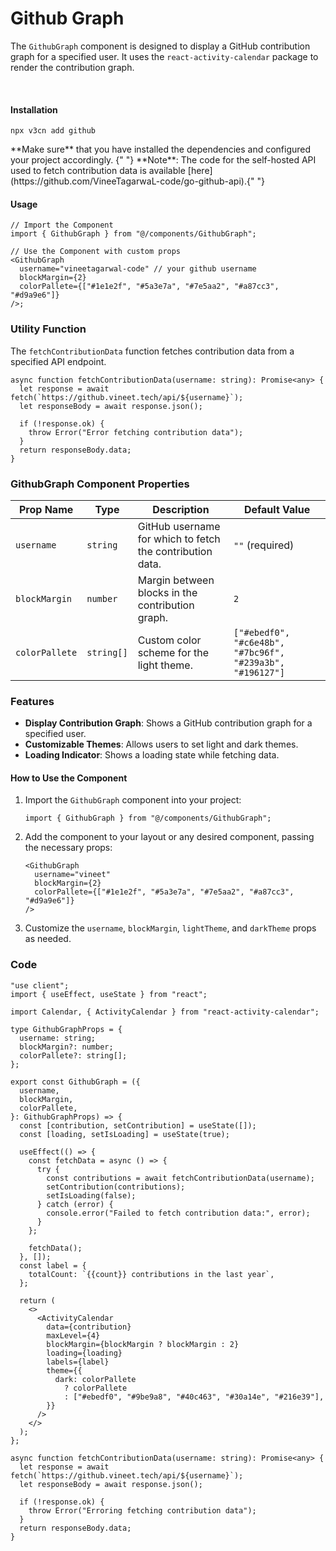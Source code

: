 
# Github Graph

The `GithubGraph` component is designed to display a GitHub contribution graph for a specified user. It uses the `react-activity-calendar` package to render the contribution graph.

<br />
<GithubGraph
  username="vineetagarwal-code"
  colorPallete={["#1e1e2f", "#5a3e7a", "#7e5aa2", "#a87cc3", "#d9a9e6"]}
/>

#### Installation

```shell
npx v3cn add github
```

<Callout emoji="📈">
  **Make sure** that you have installed the dependencies and configured your
  project accordingly.
</Callout>
<Callout emoji="💻">
  {" "}
  **Note**: The code for the self-hosted API used to fetch contribution data is available
  [here](https://github.com/VineeTagarwaL-code/go-github-api).{" "}
</Callout>

#### Usage

```tsx
// Import the Component
import { GithubGraph } from "@/components/GithubGraph";

// Use the Component with custom props
<GithubGraph
  username="vineetagarwal-code" // your github username
  blockMargin={2}
  colorPallete={["#1e1e2f", "#5a3e7a", "#7e5aa2", "#a87cc3", "#d9a9e6"]}
/>;
```

### Utility Function

The `fetchContributionData` function fetches contribution data from a specified API endpoint.

```tsx
async function fetchContributionData(username: string): Promise<any> {
  let response = await fetch(`https://github.vineet.tech/api/${username}`);
  let responseBody = await response.json();

  if (!response.ok) {
    throw Error("Error fetching contribution data");
  }
  return responseBody.data;
}
```

### GithubGraph Component Properties

| Prop Name      | Type       | Description                                               | Default Value                                             |
| -------------- | ---------- | --------------------------------------------------------- | --------------------------------------------------------- |
| `username`     | `string`   | GitHub username for which to fetch the contribution data. | `""` (required)                                           |
| `blockMargin`  | `number`   | Margin between blocks in the contribution graph.          | `2`                                                       |
| `colorPallete` | `string[]` | Custom color scheme for the light theme.                  | `["#ebedf0", "#c6e48b", "#7bc96f", "#239a3b", "#196127"]` |

### Features

- **Display Contribution Graph**: Shows a GitHub contribution graph for a specified user.
- **Customizable Themes**: Allows users to set light and dark themes.
- **Loading Indicator**: Shows a loading state while fetching data.

#### How to Use the Component

1. Import the `GithubGraph` component into your project:

   ```tsx
   import { GithubGraph } from "@/components/GithubGraph";
   ```

2. Add the component to your layout or any desired component, passing the necessary props:

   ```tsx
   <GithubGraph
     username="vineet"
     blockMargin={2}
     colorPallete={["#1e1e2f", "#5a3e7a", "#7e5aa2", "#a87cc3", "#d9a9e6"]}
   />
   ```

3. Customize the `username`, `blockMargin`, `lightTheme`, and `darkTheme` props as needed.

### Code

```tsx
"use client";
import { useEffect, useState } from "react";

import Calendar, { ActivityCalendar } from "react-activity-calendar";

type GithubGraphProps = {
  username: string;
  blockMargin?: number;
  colorPallete?: string[];
};

export const GithubGraph = ({
  username,
  blockMargin,
  colorPallete,
}: GithubGraphProps) => {
  const [contribution, setContribution] = useState([]);
  const [loading, setIsLoading] = useState(true);

  useEffect(() => {
    const fetchData = async () => {
      try {
        const contributions = await fetchContributionData(username);
        setContribution(contributions);
        setIsLoading(false);
      } catch (error) {
        console.error("Failed to fetch contribution data:", error);
      }
    };

    fetchData();
  }, []);
  const label = {
    totalCount: `{{count}} contributions in the last year`,
  };

  return (
    <>
      <ActivityCalendar
        data={contribution}
        maxLevel={4}
        blockMargin={blockMargin ? blockMargin : 2}
        loading={loading}
        labels={label}
        theme={{
          dark: colorPallete
            ? colorPallete
            : ["#ebedf0", "#9be9a8", "#40c463", "#30a14e", "#216e39"],
        }}
      />
    </>
  );
};

async function fetchContributionData(username: string): Promise<any> {
  let response = await fetch(`https://github.vineet.tech/api/${username}`);
  let responseBody = await response.json();

  if (!response.ok) {
    throw Error("Erroring fetching contribution data");
  }
  return responseBody.data;
}
```
